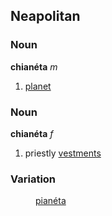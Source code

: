==Neapolitan==
===Noun===
'''chianéta''' ''m''
# [[planet]]

===Noun===
'''chianéta''' ''f''
# priestly [[vestments]]

===Variation===
:[[pianéta]]